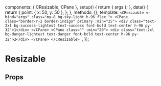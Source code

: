 
<Meta of={ResizableStories} />

  components: { CResizable, CPane },
  setup() {
    return { args };
  },
  data() {
    return {
      point: { x: 50, y: 50 },
    };
  },
  methods: {},
  template: `<CResizable v-bind="args" class="my-8 bg-sky-light h-96 flex ">
  <CPane class="border-r-2 border-indigo" primary :min="35">
    <div class="text-2xl bg-success-lightest text-success font-bold text-center h-96 py-32">1</div>
  </CPane>
  <CPane class="" :min="20">
    <div class="text-2xl bg-danger-lightest text-danger font-bold text-center h-96 py-32">2</div>
  </CPane>
</CResizable>
`,
});

# Resizable

<Canvas transformSnippet="open">
  <Story of={ResizableStories.Overview} />
</Canvas>

## Props

<Controls />
